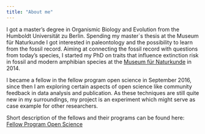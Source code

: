 ```yaml
---
title: "About me"
---
```



I got a master's degree in Organismic Biology and Evolution from the Humboldt Universität zu Berlin. Spending my master`s thesis at the Museum für Naturkunde I got interested in paleontology and the possibility to learn from the fossil record. Aiming at connecting the fossil record with questions from today's species, I started my PhD on traits that influence extinction risk in fossil and modern amphibian species at the [Museum für Naturkunde](https://www.naturkundemuseum.berlin/en/einblicke/mitarbeiter/melanie.tietje) in 2014.


I became a fellow in the fellow program open science in September 2016, since then I am exploring certain aspects of open science like community feedback in data analysis and publication. As these techniques are still quite new in my surroundings, my project is an experiment which might serve as case example for other researchers.

Short description of the fellows and their programs can be found here:
[Fellow Program Open Science](https://wikimedia.de/wiki/BildungWissenschaftKultur/Fellowprogramm/Fellows)
